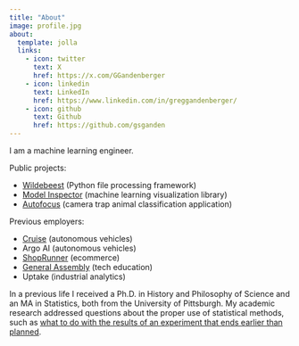 ```yaml
---
title: "About"
image: profile.jpg
about:
  template: jolla
  links:
    - icon: twitter
      text: X
      href: https://x.com/GGandenberger
    - icon: linkedin
      text: LinkedIn
      href: https://www.linkedin.com/in/greggandenberger/
    - icon: github
      text: Github
      href: https://github.com/gsganden
---
```


I am a machine learning engineer.

Public projects:

- [Wildebeest](https://wildebeest-library.readthedocs.io/en/latest/) (Python file processing framework)
- [Model Inspector](https://gsganden.github.io/model_inspector) (machine learning visualization library)
- [Autofocus](https://github.com/uptake/autofocus) (camera trap animal classification application)

Previous employers:

- [Cruise](https://www.getcruise.com/) (autonomous vehicles)
- Argo AI (autonomous vehicles)
- [ShopRunner](https://www.shoprunner.com/) (ecommerce)
- [General Assembly](https://generalassemb.ly/) (tech education)
- Uptake (industrial analytics)

In a previous life I received a Ph.D. in History and Philosophy of Science and an MA in Statistics, both from the University of Pittsburgh. My academic research addressed questions about the proper use of statistical methods, such as [what to do with the results of an experiment that ends earlier than planned](https://arxiv.org/abs/1707.00214).
